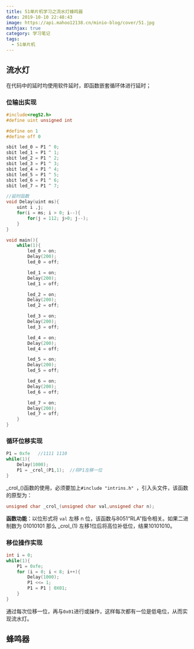```yaml
---
title: 51单片机学习之流水灯蜂鸣器
date: 2019-10-10 22:48:43
image: https://api.mahoo12138.cn/minio-blog/cover/51.jpg
mathjax: true
category: 学习笔记
tags:
  - 51单片机
---
```


## 流水灯

在代码中的延时均使用软件延时，即函数嵌套循环体进行延时；

### 位输出实现

```c
#include<reg52.h>
#define uint unsigned int

#define on 1
#define off 0

sbit led_0 = P1 ^ 0;
sbit led_1 = P1 ^ 1;
sbit led_2 = P1 ^ 2;
sbit led_3 = P1 ^ 3;
sbit led_4 = P1 ^ 4;
sbit led_5 = P1 ^ 5;
sbit led_6 = P1 ^ 6;
sbit led_7 = P1 ^ 7;

//延时函数
void Delay(uint ms){
	uint i ,j;
	for(i = ms; i > 0; i--){
		for(j = 112; j>0; j--);
	}
}

void main(){
	while(1){
		led_0 = on;
		Delay(200);
		led_0 = off;

        led_1 = on;
        Delay(200);
		led_1 = off;

        led_2 = on;
        Delay(200);
		led_2 = off;

        led_3 = on;
        Delay(200);
		led_3 = off;

        led_4 = on;
        Delay(200);
		led_4 = off;

        led_5 = on;
        Delay(200);
		led_5 = off;

        led_6 = on;
        Delay(200);
		led_6 = off;

        led_7 = on;
        Delay(200);
		led_7 = off;
	}
}
```

### 循环位移实现

```c
P1 = 0xfe	//1111 1110
while(1){
    Delay(1000);
    P1 = _crol_(P1,1);	//将P1左移一位
}
```

\_crol\_()函数的使用，必须要加上`#include "intrins.h" `，引入头文件，该函数的原型为：

```c
unsigned char _crol_(unsigned char val,unsigned char n);
```

**函数功能**：以位形式将 `val` 左移 n 位，该函数与8051“RLA”指令相关。如果二进制数为 01010101 那么 \_crol\_(1) 左移1位后将高位补低位，结果10101010。

### 移位操作实现

```c
int i = 0;
while(1){
    P1 = 0xfe;
    for (i = 0; i < 8; i++){
        Delay(1000);
        P1 <<= 1;
        P1 = P1 | 0X01;
    }
}
```

通过每次位移一位，再与`0x01`进行或操作，这样每次都有一位是低电位，从而实现流水灯。

## 蜂鸣器
